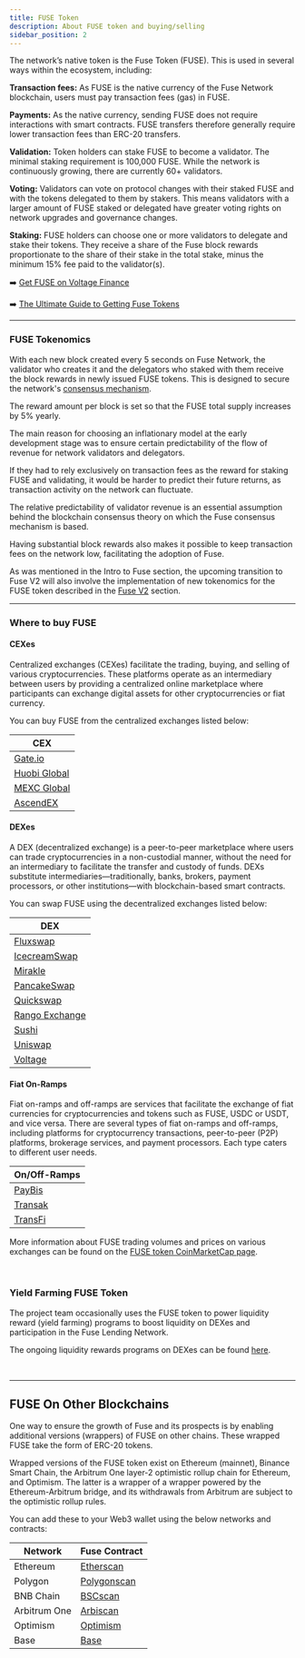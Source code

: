 ```yaml
---
title: FUSE Token
description: About FUSE token and buying/selling
sidebar_position: 2
---
```


The network’s native token is the Fuse Token (FUSE). This is used in several ways within the ecosystem, including:

**Transaction fees:** As FUSE is the native currency of the Fuse Network blockchain, users must pay transaction fees (gas) in FUSE.

**Payments:** As the native currency, sending FUSE does not require interactions with smart contracts. FUSE transfers therefore generally require lower transaction fees than ERC-20 transfers.

**Validation:** Token holders can stake FUSE to become a validator. The minimal staking requirement is 100,000 FUSE. While the network is continuously growing, there are currently 60+ validators.

**Voting:** Validators can vote on protocol changes with their staked FUSE and with the tokens delegated to them by stakers. This means validators with a larger amount of FUSE staked or delegated have greater voting rights on network upgrades and governance changes.

**Staking:** FUSE holders can choose one or more validators to delegate and stake their tokens. They receive a share of the Fuse block rewards proportionate to the share of their stake in the total stake, minus the minimum 15% fee paid to the validator(s).

➡️ [Get FUSE on Voltage Finance](https://voltage.finance/home)

➡️ [The Ultimate Guide to Getting Fuse Tokens](https://news.fuse.io/getting-fuse-tokens-the-ultimate-guide/)

---

### FUSE Tokenomics​

With each new block created every 5 seconds on Fuse Network, the validator who creates it and the delegators who staked with them receive the block rewards in newly issued FUSE tokens. This is designed to secure the network's [consensus mechanism](https://docs.fuse.io/aboutFuse/about-fuse/fuse-network-blockchain/fuse-consensus).&#x20;

The reward amount per block is set so that the FUSE total supply increases by 5% yearly.

The main reason for choosing an inflationary model at the early development stage was to ensure certain predictability of the flow of revenue for network validators and delegators.&#x20;

If they had to rely exclusively on transaction fees as the reward for staking FUSE and validating, it would be harder to predict their future returns, as transaction activity on the network can fluctuate.

The relative predictability of validator revenue is an essential assumption behind the blockchain consensus theory on which the Fuse consensus mechanism is based. &#x20;

Having substantial block rewards also makes it possible to keep transaction fees on the network low, facilitating the adoption of Fuse.

As was mentioned in the Intro to Fuse section, the upcoming transition to Fuse V2 will also involve the implementation of new tokenomics for the FUSE token described in the [Fuse V2](../fuse-v2-next-chapter/) section.

---

### Where to buy FUSE

#### CEXes

Centralized exchanges (CEXes) facilitate the trading, buying, and selling of various cryptocurrencies. These platforms operate as an intermediary between users by providing a centralized online marketplace where participants can exchange digital assets for other cryptocurrencies or fiat currency.

You can buy FUSE from the centralized exchanges listed below:

| CEX                                                                                 |
| ----------------------------------------------------------------------------------- |
| [Gate.io](https://www.gate.io/en/price/fuse-fuse)                                   |
| [Huobi Global](https://www.htx.com/en-us/asset-introduction/details/?currency=fuse) |
| [MEXC Global](https://www.mexc.com/price/FUSE)                                      |
| [AscendEX](https://ascendex.com/en/cashtrade-spottrading/usdt/fuse)                 |

#### DEXes

A DEX (decentralized exchange) is a peer-to-peer marketplace where users can trade cryptocurrencies in a non-custodial manner, without the need for an intermediary to facilitate the transfer and custody of funds. DEXs substitute intermediaries—traditionally, banks, brokers, payment processors, or other institutions—with blockchain-based smart contracts.

You can swap FUSE using the decentralized exchanges listed below:

| DEX                                             |
| ----------------------------------------------- |
| [Fluxswap](https://app.fluxswap.io/)            |
| [IcecreamSwap](https://icecreamswap.com)        |
| [Mirakle](https://app.mirakle.io)               |
| [PancakeSwap](https://pancakeswap.finance/swap) |
| [Quickswap](https://quickswap.exchange/#/)      |
| [Rango Exchange](https://rango.exchange/)       |
| [Sushi](https://www.sushi.com/swap)             |
| [Uniswap](https://app.uniswap.org/)             |
| [Voltage](https://voltage.finance/swap)         |

#### Fiat On-Ramps

Fiat on-ramps and off-ramps are services that facilitate the exchange of fiat currencies for cryptocurrencies and tokens such as FUSE, USDC or USDT, and vice versa. There are several types of fiat on-ramps and off-ramps, including platforms for cryptocurrency transactions, peer-to-peer (P2P) platforms, brokerage services, and payment processors. Each type caters to different user needs.

| On/Off-Ramps                        |
| ----------------------------------- |
| [PayBis](https://paybis.com/)       |
| [Transak](https://transak.com/)     |
| [TransFi](https://www.transfi.com/) |

More information about FUSE trading volumes and prices on various exchanges can be found on the [FUSE token CoinMarketCap page](https://coinmarketcap.com/currencies/fuse-network/).

<p> </p>

### Yield Farming FUSE Token

The project team occasionally uses the FUSE token to power liquidity reward (yield farming) programs to boost liquidity on DEXes and participation in the Fuse Lending Network.

The ongoing liquidity rewards programs on DEXes can be found [here](https://app.voltage.finance/index.html#/farm/122).

<p> </p>

---

## FUSE On Other Blockchains

One way to ensure the growth of Fuse and its prospects is by enabling additional versions (wrappers) of FUSE on other chains. These wrapped FUSE take the form of ERC-20 tokens.

Wrapped versions of the FUSE token exist on Ethereum (mainnet), Binance Smart Chain, the Arbitrum One layer-2 optimistic rollup chain for Ethereum, and Optimism. The latter is a wrapper of a wrapper powered by the Ethereum-Arbitrum bridge, and its withdrawals from Arbitrum are subject to the optimistic rollup rules.

You can add these to your Web3 wallet using the below networks and contracts:

| Network      | Fuse Contract                                                                                |
| ------------ | -------------------------------------------------------------------------------------------- |
| Ethereum     | [Etherscan](https://etherscan.io/token/0x970b9bb2c0444f5e81e9d0efb84c8ccdcdcaf84d)           |
| Polygon      | [Polygonscan](https://polygonscan.com/address/0xf915fdda4c882731c0456a4214548cd13a822886)    |
| BNB Chain    | [BSCscan](https://bscscan.com/address/0x5857c96dae9cf8511b08cb07f85753c472d36ea3)            |
| Arbitrum One | [Arbiscan](https://arbiscan.io/token/0xbdef0e9ef12e689f366fe494a7a7d0dad25d9286)             |
| Optimism     | [Optimism](https://optimistic.etherscan.io/token/0xe453d6649643f1f460c371dc3d1da98f7922fe51) |
| Base         | [Base](https://basescan.org/token/0x01facC69EC7360640AA5898E852326752801674A)                |
